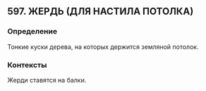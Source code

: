 ## 597. ЖЕРДЬ (ДЛЯ НАСТИЛА ПОТОЛКА)
### Определение
Тонкие куски дерева, на которых держится земляной потолок.

### Контексты
Жерди ставятся на балки.

